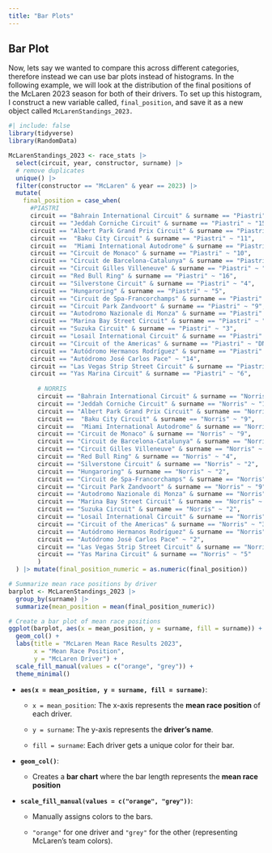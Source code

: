 ```yaml
---
title: "Bar Plots"
---
```


## Bar Plot

Now, lets say we wanted to compare this across different categories, therefore instead we can use bar plots instead of histograms. In the following example, we will look at the distribution of the final positions of the McLaren 2023 season for both of their drivers. To set up this histogram, I construct a new variable called, `final_position`, and save it as a new object called `McLarenStandings_2023.`

```r
#| include: false
library(tidyverse)
library(RandomData)
```

```r

McLarenStandings_2023 <- race_stats |>
  select(circuit, year, constructor, surname) |>
  # remove duplicates
  unique() |>
  filter(constructor == "McLaren" & year == 2023) |>
  mutate(
    final_position = case_when(
      #PIASTRI
      circuit == "Bahrain International Circuit" & surname == "Piastri" ~ "DNF",
      circuit == "Jeddah Corniche Circuit" & surname == "Piastri" ~ "15",
      circuit == "Albert Park Grand Prix Circuit" & surname == "Piastri" ~ "8", 
      circuit ==  "Baku City Circuit" & surname == "Piastri" ~ "11",
      circuit ==  "Miami International Autodrome" & surname == "Piastri" ~ "19",
      circuit == "Circuit de Monaco" & surname == "Piastri" ~ "10",
      circuit == "Circuit de Barcelona-Catalunya" & surname == "Piastri" ~ "13",
      circuit == "Circuit Gilles Villeneuve" & surname == "Piastri" ~ "11", 
      circuit == "Red Bull Ring" & surname == "Piastri" ~ "16",
      circuit == "Silverstone Circuit" & surname == "Piastri" ~ "4",
      circuit == "Hungaroring" & surname == "Piastri" ~ "5",
      circuit == "Circuit de Spa-Francorchamps" & surname == "Piastri" ~ "DNF",
      circuit == "Circuit Park Zandvoort" & surname == "Piastri" ~ "9",
      circuit == "Autodromo Nazionale di Monza" & surname == "Piastri" ~ "12",
      circuit == "Marina Bay Street Circuit" & surname == "Piastri" ~ "7",
      circuit == "Suzuka Circuit" & surname == "Piastri" ~ "3",
      circuit == "Losail International Circuit" & surname == "Piastri" ~ "2",
      circuit == "Circuit of the Americas" & surname == "Piastri" ~ "DNF",
      circuit == "Autódromo Hermanos Rodríguez" & surname == "Piastri" ~ "8",
      circuit == "Autódromo José Carlos Pace" ~ "14",
      circuit == "Las Vegas Strip Street Circuit" & surname == "Piastri" ~ "10",
      circuit == "Yas Marina Circuit" & surname == "Piastri" ~ "6",
        
        # NORRIS
        circuit == "Bahrain International Circuit" & surname == "Norris" ~ "17",
        circuit == "Jeddah Corniche Circuit" & surname == "Norris" ~ "17",
        circuit == "Albert Park Grand Prix Circuit" & surname == "Norris" ~ "6",
        circuit ==  "Baku City Circuit" & surname == "Norris" ~ "9",
        circuit ==  "Miami International Autodrome" & surname == "Norris" ~ "17", 
        circuit == "Circuit de Monaco" & surname == "Norris" ~ "9", 
        circuit == "Circuit de Barcelona-Catalunya" & surname == "Norris" ~ "17", 
        circuit == "Circuit Gilles Villeneuve" & surname == "Norris" ~ "13",
        circuit == "Red Bull Ring" & surname == "Norris" ~ "4", 
        circuit == "Silverstone Circuit" & surname == "Norris" ~ "2",
        circuit == "Hungaroring" & surname == "Norris" ~ "2",
        circuit == "Circuit de Spa-Francorchamps" & surname == "Norris" ~ "7",
        circuit == "Circuit Park Zandvoort" & surname == "Norris" ~ "9",
        circuit == "Autodromo Nazionale di Monza" & surname == "Norris" ~"8",
        circuit == "Marina Bay Street Circuit" & surname == "Norris" ~ "2",
        circuit == "Suzuka Circuit" & surname == "Norris" ~ "2",
        circuit == "Losail International Circuit" & surname == "Norris" ~ "3",
        circuit == "Circuit of the Americas" & surname == "Norris" ~ "3",
        circuit == "Autódromo Hermanos Rodríguez" & surname == "Norris" ~ "5",
        circuit == "Autódromo José Carlos Pace" ~ "2",
        circuit == "Las Vegas Strip Street Circuit" & surname == "Norris" ~ "DNF",
        circuit == "Yas Marina Circuit" & surname == "Norris" ~ "5"
        )
  ) |> mutate(final_position_numeric = as.numeric(final_position))

# Summarize mean race positions by driver
barplot <- McLarenStandings_2023 |>
  group_by(surname) |>
  summarize(mean_position = mean(final_position_numeric))

# Create a bar plot of mean race positions
ggplot(barplot, aes(x = mean_position, y = surname, fill = surname)) +
  geom_col() +
  labs(title = "McLaren Mean Race Results 2023", 
       x = "Mean Race Position", 
       y = "McLaren Driver") +
  scale_fill_manual(values = c("orange", "grey")) + 
  theme_minimal()
```

-   **`aes(x = mean_position, y = surname, fill = surname)`**:

    -   `x = mean_position`: The x-axis represents the **mean race position** of each driver.

    -   `y = surname`: The y-axis represents the **driver's name**.

    -   `fill = surname`: Each driver gets a unique color for their bar.

-   **`geom_col()`**:

    -   Creates a **bar chart** where the bar length represents the **mean race position**

-   **`scale_fill_manual(values = c("orange", "grey"))`**:

    -   Manually assigns colors to the bars.

    -   `"orange"` for one driver and `"grey"` for the other (representing McLaren's team colors).
